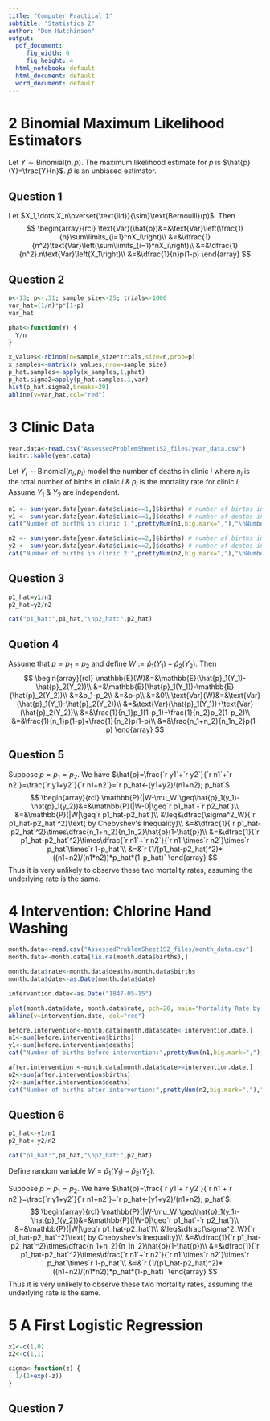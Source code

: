 ```yaml
---
title: "Computer Practical 1"
subtitle: "Statistics 2"
author: "Dom Hutchinson"
output:
  pdf_document: 
     fig_width: 6
     fig_height: 4
  html_notebook: default
  html_document: default
  word_document: default
---
```


# 2 Binomial Maximum Likelihood Estimators

Let $Y\sim\text{Binomial}(n,p)$.
The maximum likelihood estimate for $p$ is $\hat{p}(Y)=\frac{Y}{n}$. $\hat{p}$ is an unbiased estimator.

## Question 1
Let $X_1,\dots,X_n\overset{\text{iid}}{\sim}\text{Bernoulli}(p)$. Then
$$
\begin{array}{rcl}
\text{Var}(\hat{p})&=&\text{Var}\left(\frac{1}{n}\sum\limits_{i=1}^nX_i\right)\\
&=&\dfrac{1}{n^2}\text{Var}\left(\sum\limits_{i=1}^nX_i\right)\\
&=&\dfrac{1}{n^2}.n\text{Var}\left(X_1\right)\\
&=&\dfrac{1}{n}p(1-p)
\end{array}
$$

## Question 2

```r
n<-13; p<-.31; sample_size<-25; trials<-1000
var_hat=(1/n)*p*(1-p)
var_hat

phat<-function(Y) {
  Y/n
}

x_values<-rbinom(n=sample_size*trials,size=n,prob=p)
x_samples<-matrix(x_values,nrow=sample_size)
p_hat.samples<-apply(x_samples,1,phat)
p_hat.sigma2=apply(p_hat.samples,1,var)
hist(p_hat.sigma2,breaks=20)
abline(v=var_hat,col="red")
```

# 3 Clinic Data

```r
year.data<-read.csv("AssessedProblemSheet1S2_files/year_data.csv")
knitr::kable(year.data)
```

Let $Y_i\sim\text{Binomial}(n_i,p_i)$ model the number of deaths in clinic $i$ where $n_i$ is the total number of births in clinic $i$ & $p_i$ is the mortality rate for clinic $i$. Assume $Y_1$ & $Y_2$ are independent.

```r
n1 <- sum(year.data[year.data$clinic==1,]$births) # number of births in clinic 1
y1 <- sum(year.data[year.data$clinic==1,]$deaths) # number of deaths in clinic 1
cat("Number of births in clinic 1:",prettyNum(n1,big.mark=","),"\nNumber of deaths in clinic 1:",prettyNum(y1,big.mark=","),"\n\n")

n2 <- sum(year.data[year.data$clinic==2,]$births) # number of births in clinic 2
y2 <- sum(year.data[year.data$clinic==2,]$deaths) # number of deaths in clinic 2
cat("Number of births in clinic 2:",prettyNum(n2,big.mark=","),"\nNumber of deaths in clinic 2:",prettyNum(y2,big.mark=","),"\n")
```

## Question 3

```r
p1_hat=y1/n1
p2_hat=y2/n2

cat("p1_hat:",p1_hat,"\np2_hat:",p2_hat)
```

## Quetion 4
Assume that $p=p_1=p_2$ and define $W:=\hat{p}_1(Y_1)-\hat{p}_2(Y_2)$. Then
$$
\begin{array}{rcl}
\mathbb{E}(W)&=&\mathbb{E}(\hat{p}_1(Y_1)-\hat{p}_2(Y_2))\\
&=&\mathbb{E}(\hat{p}_1(Y_1))-\mathbb{E}(\hat{p}_2(Y_2))\\
&=&p_1-p_2\\
&=&p-p\\
&=&0\\
\text{Var}(W)&=&\text{Var}(\hat{p}_1(Y_1)-\hat{p}_2(Y_2))\\
&=&\text{Var}(\hat{p}_1(Y_1))+\text{Var}(\hat{p}_2(Y_2))\\
&=&\frac{1}{n_1}p_1(1-p_1)+\frac{1}{n_2}p_2(1-p_2)\\
&=&\frac{1}{n_1}p(1-p)+\frac{1}{n_2}p(1-p)\\
&=&\frac{n_1+n_2}{n_1n_2}p(1-p)
\end{array}
$$

## Question 5
Suppose $p=p_1=p_2$. We have $\hat{p}=\frac{`r y1`+`r y2`}{`r n1`+`r n2`}=\frac{`r y1+y2`}{`r n1+n2`}=`r p_hat<-(y1+y2)/(n1+n2); p_hat`$.
$$
\begin{array}{rcl}
\mathbb{P}(|W-\mu_W|\geq\hat{p}_1(y_1)-\hat{p}_1(y_2))&=&\mathbb{P}(|W-0|\geq`r p1_hat`-`r p2_hat`)\\
&=&\mathbb{P}(|W|\geq`r p1_hat-p2_hat`)\\
&\leq&\dfrac{\sigma^2_W}{`r p1_hat-p2_hat`^2}\text{ by Chebyshev's Inequality}\\
&=&\dfrac{1}{`r p1_hat-p2_hat`^2}\times\dfrac{n_1+n_2}{n_1n_2}\hat{p}(1-\hat{p})\\
&=&\dfrac{1}{`r p1_hat-p2_hat`^2}\times\dfrac{`r n1`+`r n2`}{`r n1`\times`r n2`}\times`r p_hat`\times`r 1-p_hat`\\
&=&`r (1/(p1_hat-p2_hat)^2)*((n1+n2)/(n1*n2))*p_hat*(1-p_hat)`
\end{array}
$$
Thus it is very unlikely to observe these two mortality rates, assuming the underlying rate is the same.

# 4 Intervention: Chlorine Hand Washing

```r
month.data<-read.csv("AssessedProblemSheet1S2_files/month_data.csv")
month.data<-month.data[!is.na(month.data$births),]

month.data$rate<-month.data$deaths/month.data$births
month.data$date<-as.Date(month.data$date)

intervention.date<-as.Date("1847-05-15")

plot(month.data$date, month.data$rate, pch=20, main="Mortality Rate by Month", xlab="Date (Red line indicates start of intervention preiod)", ylab="Rate")
abline(v=intervention.date, col="red")
```

```r
before.intervention<-month.data[month.data$date< intervention.date,]
n1<-sum(before.intervention$births)
y1<-sum(before.intervention$deaths)
cat("Number of births before intervention:",prettyNum(n1,big.mark=","),"\nNumber of deaths before intervention:",prettyNum(y1,big.mark=","),"\n\n")

after.intervention <-month.data[month.data$date>=intervention.date,]
n2<-sum(after.intervention$births)
y2<-sum(after.intervention$deaths)
cat("Number of births after intervention:",prettyNum(n2,big.mark=","),"\nNumber of deaths after intervention:",prettyNum(y2,big.mark=","))
```

## Question 6
```r
p1_hat<-y1/n1
p2_hat<-y2/n2

cat("p1_hat:",p1_hat,"\np2_hat:",p2_hat)
```
Define random variable $W=\hat{p}_1(Y_1)-\hat{p}_2(Y_2)$.

Suppose $p=p_1=p_2$. We have $\hat{p}=\frac{`r y1`+`r y2`}{`r n1`+`r n2`}=\frac{`r y1+y2`}{`r n1+n2`}=`r p_hat<-(y1+y2)/(n1+n2); p_hat`$.
$$
\begin{array}{rcl}
\mathbb{P}(|W-\mu_W|\geq\hat{p}_1(y_1)-\hat{p}_1(y_2))&=&\mathbb{P}(|W-0|\geq`r p1_hat`-`r p2_hat`)\\
&=&\mathbb{P}(|W|\geq`r p1_hat-p2_hat`)\\
&\leq&\dfrac{\sigma^2_W}{`r p1_hat-p2_hat`^2}\text{ by Chebyshev's Inequality}\\
&=&\dfrac{1}{`r p1_hat-p2_hat`^2}\times\dfrac{n_1+n_2}{n_1n_2}\hat{p}(1-\hat{p})\\
&=&\dfrac{1}{`r p1_hat-p2_hat`^2}\times\dfrac{`r n1`+`r n2`}{`r n1`\times`r n2`}\times`r p_hat`\times`r 1-p_hat`\\
&=&`r (1/(p1_hat-p2_hat)^2)*((n1+n2)/(n1*n2))*p_hat*(1-p_hat)`
\end{array}
$$
Thus it is very unlikely to observe these two mortality rates, assuming the underlying rate is the same.

# 5 A First Logistic Regression

```r
x1<-c(1,0)
x2<-c(1,1)

sigma<-function(z) {
  1/(1+exp(-z))
}
```

## Question 7
